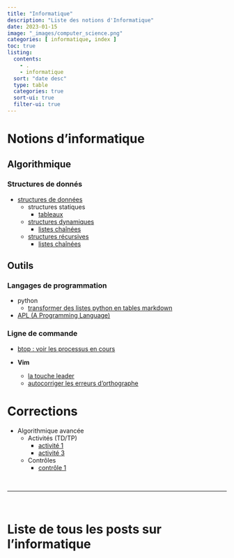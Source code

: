 ```yaml
---
title: "Informatique"
description: "Liste des notions d'Informatique"
date: 2023-01-15
image: "_images/computer_science.png"
categories: [ informatique, index ]
toc: true
listing:
  contents:
    - .
    - informatique
  sort: "date desc"
  type: table
  categories: true
  sort-ui: true
  filter-ui: true
---
```



# Notions d'informatique

## Algorithmique

### Structures de donnés

 - [structures de données](algo avancee structures de donnees.md)
     - structures statiques
         - [tableaux](algo avancee tableau)
     - [structures dynamiques](algo avancee structures dynamiques.qmd)
         - [listes chaînées](algo avancee listes chainees.qmd)
     - [structures récursives](algo avancee structures recursives.qmd)
         - [listes chaînées](algo avancee listes chainees.qmd)

## Outils


### Langages de programmation

 - python
     - [transformer des listes python en tables
       markdown](python convertir une liste en table
       markdown.qmd)
 - [APL (A Programming Language)](Le langage APL.md)

### Ligne de commande

 - [btop : voir les processus en cours](terminal btop.md)

 - **Vim**
     - [la touche leader](vim tips leader.md)
     - [autocorriger les erreurs d'orthographe](vim tips autocorriger les erreurs.qmd)

# Corrections

  - Algorithmique avancée
      - Activités (TD/TP)
          - [activité 1](algo avancee activite 1.qmd)
          - [activité 3](algo avancee activite 3)
      - Contrôles
          - [contrôle 1](algo avancee correction controle 1)


<br/>

-----

<br/>

# Liste de tous les posts sur l'informatique

